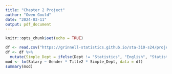 ```yaml
---
title: "Chapter 2 Project"
author: "Owen Gould"
date: "2024-03-11"
output: pdf_document
---
```


```r
knitr::opts_chunk$set(echo = TRUE)
```

```r
df <- read.csv("https://grinnell-statistics.github.io/sta-310-s24/projects/Faculty.csv")
df <- df %>%
  mutate(Simple_Dept = ifelse(Dept != "Statistics", "English", "Statistics"))
mod <- lm(Salary ~ Gender * Title2 * Simple_Dept, data = df)
summary(mod)
```

